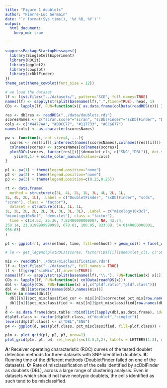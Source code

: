 ```yaml
---
title: "Figure 1 doublets"
author: "Pierre-Luc Germain"
date: "`r format(Sys.time(), '%d %B, %Y')`"
output:
  html_document:
    keep_md: true

---
```


```r
suppressPackageStartupMessages({
  library(SingleCellExperiment)
  library(ROCit)
  library(ggplot2)
  library(cowplot)
  library(scDblFinder)
})
theme_set(theme_cowplot(font_size = 12))

# we load the dataset
lf <- list.files("../datasets/", pattern="SCE", full.names=TRUE)
names(lf) <- sapply(strsplit(basename(lf),".",fixed=TRUE), head, 1)
CDs <- lapply(lf, FUN=function(x){ as.data.frame(colData(readRDS(x))) })
```

```r
res <- dblres <- readRDS("../data/doublets.rds")
scoresNames <- c("scran.score"="scran", "scDblFinder"="scDblFinder", "DF.score"="DoubletFinder", "hybrid_score"="scds")
cols <- c("#4477AA", "#DDCC77", "#117733", "#CC6677")
names(cols) <- as.character(scoresNames)

pw <- function(i, dot.size=4, ...){
  scores <- res[[i]][,intersect(names(scoresNames),colnames(res[[i]]))]
  colnames(scores) <- scoresNames[colnames(scores)]
  plotROCs(scores, factor(res[[i]]$demuxlet_cls, c("SNG","DBL")), dot.size=dot.size) +
    ylim(0,1) + scale_color_manual(values=cols)
}

p1 <- pw(1) + theme(legend.position="none")
p2 <- pw(2) + theme(legend.position="none")
p3 <- pw(3) + theme(legend.position=c(0.25,0.25))
```

```r
rt <- data.frame(
  method = structure(c(3L, 4L, 2L, 1L, 3L, 4L, 2L, 1L, 
3L, 4L, 2L, 1L), .Label = c("DoubletFinder", "scDblFinder", "scds", 
"scran"), class = "factor"),
  dataset = structure(c(1L, 1L, 1L, 
1L, 2L, 2L, 2L, 2L, 3L, 3L, 3L, 3L), .Label = c("mixology10x3cl", 
"mixology10x5cl", "demuxlet"), class = "factor"),
  time = c(14.52, 26.36, 7.82400000000007, NA, 42.74, 
250.14, 21.8199999999999, 678.81, 100.05, 823.09, 54.0140000000001, 
956.63)
)

pt <- ggplot(rt, aes(method, time, fill=method)) + geom_col() + facet_wrap(~dataset, scale="free_x") + coord_flip() + xlab("") + ylab("Running time (s)") + scale_fill_manual(values=cols) + theme(legend.position="none")

# le <- get_legend(plotROCs(scores, factor(CDs[[i]]$demuxlet_cls, c("SNG","DBL"))))
```


```r
mis <- readRDS("../data/misclassification.rds")
lf <- list.files("../datasets/", full.names = TRUE)
lf <- lf[grep("simMix",lf,invert=TRUE)]
names(lf) <- sapply(strsplit(basename(lf),"\\."), FUN=function(x) x[1])
CDs <- lapply(lf, FUN=function(x) colData(readRDS(x)))
dbl <- lapply(CDs, FUN=function(x) x[,c("pldf.ratio","pldf.class")])
dbl <- dbl[intersect(names(dbl),names(mis))]
for(n in names(dbl)){
  dbl[[n]]$pct_misclassified_cor <- mis[[n]]$corrected_pct_mis[row.names(dbl[[n]])]
  dbl[[n]]$pct_misclassified <- mis[[n]]$pct_misclassified[row.names(dbl[[n]])]
}
d <- as.data.frame(data.table::rbindlist(lapply(dbl,as.data.frame), idcol="dataset"))
d$pldf.class <- factor(d$pldf.class, c("doublet","singlet"))
levels(d$pldf.class) <- c("DBL","SNG")
p4 <- ggplot(d, aes(pldf.class, pct_misclassified, fill=pldf.class)) + geom_violin() + facet_wrap(~dataset, nrow = 1) + theme(axis.title.x=element_blank(), legend.position="none") + ylab("% misclassified") + stat_summary(fun.y="mean", geom="point")
```



```r
p1m <- plot_grid(p1, p2, p3, nrow=1)
plot_grid(p1m, pt, p4, rel_heights=c(3.5,2,2), labels = LETTERS[1:3], ncol = 1, hjust=0)
```

**A:** Receiver operating characteristic (ROC) curves of the tested doublet detection methods for three datasets with SNP-identified doublets. **B:** Running time of the different methods (DoubletFinder failed on one of the datasets). **C:** Rate of misclassification of the cells identified by scDblFinder as doublets (DBL), across a large range of clustering analysis. Even in datasets which should not have neotypic doublets, the cells identified as such tend to be misclassified.
